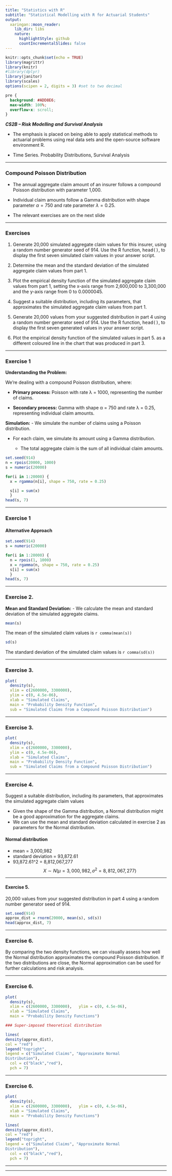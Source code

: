 ```yaml
---
title: "Statistics with R"
subtitle: "Statistical Modelling with R for Actuarial Students"
output:
  xaringan::moon_reader:
    lib_dir: libs
    nature:
      highlightStyle: github
      countIncrementalSlides: false
---
```


```r
knitr::opts_chunk$set(echo = TRUE)
library(magrittr)
library(knitr)
#library(dplyr)
library(janitor)
library(scales)
options(scipen = 2, digits = 3) #set to two decimal 
```

```css
pre {
  background: #ADD8E6;
  max-width: 100%;
  overflow-x: scroll;
}
```


***CS2B – Risk Modelling and Survival Analysis ***


* The emphasis is placed on being able to apply statistical methods to actuarial problems using real data sets and the open-source software environment R. 

* Time Series. Probability Distributions, Survival Analysis

---

### Compound Poisson Distribution

* The annual aggregate claim amount of an insurer follows a compound Poisson 
distribution with parameter 1,000. 

* Individual claim amounts follow a Gamma 
distribution with shape parameter $\alpha = 750$ and rate parameter $\lambda = 0.25$. 

* The relevant exercises are on the next slide

---

### Exercises

1. Generate 20,000 simulated aggregate claim values for this insurer, using a 
random number generator seed of 914. Use the R function, <tt>head()</tt>, to 
display the first seven simulated claim values in your answer script. 

2. Determine the mean and the standard deviation of the simulated aggregate 
claim values from part 1. 

3. Plot the empirical density function of the simulated aggregate claim values 
from part 1, setting the x-axis range from 2,600,000 to 3,300,000 and the 
y-axis range from 0 to 0.0000045. 

4. Suggest a suitable distribution, including its parameters, that approximates the simulated aggregate claim values from part 1.  

5. Generate 20,000 values from your suggested distribution in part 4 using a 
random number generator seed of 914. Use the R function, <tt>head()</tt>, to 
display the first seven generated values in your answer script. 

6. Plot the empirical density function of the simulated values in part 5. as a 
different coloured line in the chart that was produced in part 3.  


---

### Exercise 1

**Understanding the Problem:**

We're dealing with a compound Poisson distribution, where:

* **Primary process:** Poisson with rate λ = 1000, representing the number of claims.<p>
* **Secondary process:** Gamma with shape α = 750 and rate λ = 0.25, representing individual claim amounts.<p>

**Simulation:**
  - We simulate the number of claims using a Poisson distribution.<p>
  - For each claim, we simulate its amount using a Gamma distribution.<p>
  - The total aggregate claim is the sum of all individual claim amounts.
   
   
```r
set.seed(914) 
n = rpois(20000, 1000) 
s = numeric(20000) 

for(i in 1:20000) {
  x = rgamma(n[i], shape = 750, rate = 0.25) 

  s[i] = sum(x)
  } 
head(s, 7) 
```


---

### Exercise 1

#### Alternative Approach

```r
set.seed(914) 
s = numeric(20000) 

for(i in 1:20000) {
  n = rpois(1, 1000) 
  x = rgamma(n, shape = 750, rate = 0.25) 
  s[i] = sum(x)
  } 
head(s, 7) 
```

---

### Exercise 2. 

**Mean and Standard Deviation:**
   - We calculate the mean and standard deviation of the simulated aggregate claims.

```r
mean(s) 
```

The mean of the simulated claim values is `r comma(mean(s))`

```r
sd(s) 
``` 

The standard deviation of the simulated claim values is `r comma(sd(s))`

---

### Exercise 3. 

```r
plot( 
  density(s), 
  xlim = c(2600000, 3300000), 
  ylim = c(0, 4.5e-06), 
  xlab = "Simulated Claims", 
  main = "Probability Density Function",
  sub = "Simulated Claims from a Compound Poisson Distribution") 
```
---

### Exercise 3. 

```r
plot( 
  density(s), 
  xlim = c(2600000, 3300000), 
  ylim = c(0, 4.5e-06), 
  xlab = "Simulated Claims", 
  main = "Probability Density Function",
  sub = "Simulated Claims from a Compound Poisson Distribution") 
```
---

### Exercise 4.

Suggest a suitable distribution, including its parameters, that approximates the simulated aggregate claim values

* Given the shape of the Gamma distribution, a Normal distribution might be a good approximation for the aggregate claims.
* We can use the mean and standard deviation calculated in exercise 2 as parameters for the Normal distribution.

#### Normal distribution 

* mean = 3,000,982 
* standard deviation = 93,872.61  
* 93,872.61^2 = 8,812,067,277 
 $$ X \sim N(\mu=3,000,982, \sigma^2 = 8,812,067,277)$$

---

#### Exercise 5.

20,000 values from your suggested distribution in part 4 using a 
random number generator seed of 914.

```r
set.seed(914) 
approx_dist = rnorm(20000, mean(s), sd(s)) 
head(approx_dist, 7) 
```

---

### Exercise 6.

By comparing the two density functions, we can visually assess how well the Normal distribution approximates the compound Poisson distribution. 
If the two distributions are close, the Normal approximation can be used for further calculations and risk analysis.

---

### Exercise 6.

```r
plot( 
  density(s), 
  xlim = c(2600000, 3300000),   ylim = c(0, 4.5e-06), 
  xlab = "Simulated Claims", 
  main = "Probability Density Functions")

### Super-imposed theoretical distribution 

lines( 
density(approx_dist), 
col = "red") 
legend("topright", 
legend = c("Simulated Claims", "Approximate Normal 
Distribution"), 
  col = c("black","red"), 
  pch = 7)
```

---

### Exercise 6.



```r
plot( 
  density(s), 
  xlim = c(2600000, 3300000),   ylim = c(0, 4.5e-06), 
  xlab = "Simulated Claims", 
  main = "Probability Density Functions")

lines( 
density(approx_dist), 
col = "red") 
legend("topright", 
legend = c("Simulated Claims", "Approximate Normal 
Distribution"), 
  col = c("black","red"), 
  pch = 7)
```
---


---